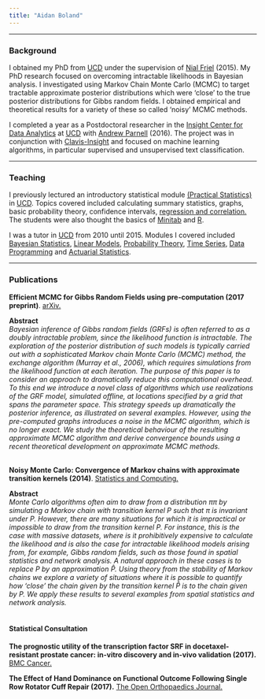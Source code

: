 ```yaml
---
title: "Aidan Boland"
---
```



<!--For an overview of Latent Dirichlet Allocation click [here](/LDA).  

 Check out an R-Shiny app showing [statistics from the premier league.](http://ff.aboland.ie) -->

<!--![](images/profile.jpg =1000x200)-->

<!-- this is in the in_header.html file

<img src="images/profile.jpg" width="100px" height="20px" />  

I am currently working as a Data Scientist with [Clavis-Insight](http://clavisinsight.com/), a leading firm in eCommerce insights and analytics. My work focuses on researching and implementing statistical techniques to improve processes within the company.

-->
***

### Background

I obtained my PhD from [UCD](http://www.ucd.ie/) under the supervision of [Nial Friel](http://mathsci.ucd.ie/~nial/) (2015). My PhD research focused on overcoming intractable likelihoods in Bayesian analysis. I investigated using Markov Chain Monte Carlo (MCMC) to target tractable approximate posterior distributions which were 'close' to the true posterior distributions for Gibbs random fields. I obtained empirical and theoretical results for a variety of these so called 'noisy' MCMC methods.

I completed a year as a Postdoctoral researcher in the [Insight Center for Data Analytics](https://www.insight-centre.org/) at [UCD](http://www.ucd.ie/) with [Andrew Parnell](http://mathsci.ucd.ie/~parnell_a/) (2016). The project was in conjunction with [Clavis-Insight](http://clavisinsight.com/) and focused on machine learning algorithms, in particular supervised and unsupervised text classification. 


***

### Teaching

I previously lectured an introductory statistical module [(Practical Statistics)](https://sisweb.ucd.ie/usis/w_sm_web_inf_viewer_banner.show_module?p_subj=STAT&p_crse=10050) in [UCD](http://www.ucd.ie/). Topics covered included calculating summary statistics, graphs,  basic probability theory, confidence intervals, [regression and correlation.](http://bayes2.ucd.ie:3838/aboland/STAT10050/) The students were also thought the basics of [Minitab](https://www.minitab.com/en-us/) and [R](https://www.r-project.org/).


I was a tutor in [UCD](http://www.ucd.ie/) from 2010 until 2015. Modules I covered included [Bayesian Statistics](https://sisweb.ucd.ie/usis/w_sm_web_inf_viewer_banner.show_module?p_subj=STAT&p_crse=40390), [Linear Models](https://sisweb.ucd.ie/usis/w_sm_web_inf_viewer_banner.show_module?p_subj=STAT&p_crse=30240), [Probability Theory](https://sisweb.ucd.ie/usis/w_sm_web_inf_viewer_banner.show_module?p_subj=STAT&p_crse=20110), [Time Series](https://sisweb.ucd.ie/usis/w_sm_web_inf_viewer_banner.show_module?p_subj=STAT&p_crse=30010), [Data Programming](https://sisweb.ucd.ie/usis/w_sm_web_inf_viewer_banner.show_module?p_subj=STAT&p_crse=40180) and [Actuarial Statistics](https://sisweb.ucd.ie/usis/w_sm_web_inf_viewer_banner.show_module?p_subj=STAT&p_crse=40160#bookmarkschedule).


***


### Publications

**Efficient MCMC for Gibbs Random Fields using pre-computation (2017 preprint)**. [arXiv.](https://arxiv.org/abs/1710.04093)

**Abstract**  
*Bayesian inference of Gibbs random fields (GRFs) is often referred to as a doubly intractable problem, since the likelihood function is intractable. The exploration of the posterior distribution of such models is typically carried out with a sophisticated Markov chain Monte Carlo (MCMC) method, the exchange algorithm (Murray et al., 2006), which requires simulations from the likelihood function at each iteration. The purpose of this paper is to consider an approach to dramatically reduce this computational overhead. To this end we introduce a novel class of algorithms which use realizations of the GRF model, simulated offline, at locations specified by a grid that spans the parameter space. This strategy speeds up dramatically the posterior inference, as illustrated on several examples. However, using the pre-computed graphs introduces a noise in the MCMC algorithm, which is no longer exact. We study the theoretical behaviour of the resulting approximate MCMC algorithm and derive convergence bounds using a recent theoretical development on approximate MCMC methods.*  
<br>

**Noisy Monte Carlo: Convergence of Markov chains with approximate transition kernels (2014)**. [Statistics and Computing.](http://link.springer.com/article/10.1007%2Fs11222-014-9521-x)  

**Abstract**  
*Monte Carlo algorithms often aim to draw from a distribution ππ by simulating a Markov chain with transition kernel $P$ such that $\pi$ is invariant under $P$. However, there are many situations for which it is impractical or impossible to draw from the transition kernel $P$. For instance, this is the case with massive datasets, where is it prohibitively expensive to calculate the likelihood and is also the case for intractable likelihood models arising from, for example, Gibbs random fields, such as those found in spatial statistics and network analysis. A natural approach in these cases is to replace $P$ by an approximation $\hat{P}$. Using theory from the stability of Markov chains we explore a variety of situations where it is possible to quantify how ‘close’ the chain given by the transition kernel $\hat{P}$ is to the chain given by $P$. We apply these results to several examples from spatial statistics and network analysis.*  
<br>
  
#### Statistical Consultation

**The prognostic utility of the transcription factor SRF in docetaxel-resistant prostate cancer: in-vitro discovery and in-vivo validation (2017).** [BMC Cancer.](https://doi.org/10.1186/s12885-017-3100-4)

**The Effect of Hand Dominance on Functional Outcome Following Single Row Rotator Cuff Repair (2017).** [The Open Orthopaedics Journal.](http://doi.org/10.2174/1874325001611010562)


<!--

<style type = "text/css">
.main-container {
    position:absolute;
  max-width: 940px;
  margin-left: 21%;
  margin-right: auto;
}
code {
  color: inherit;
  background-color: rgba(0, 0, 0, 0.04);
}
img {
  max-width:100%;
  height: auto;
}


.leftbar {
    position:absolute;
    max-width: 20%;
    float: left;
    background-color: #e6e6e6;
    padding-top: 10px;
    padding-right: 10px;
    padding-left: 15px;
}

    </style>

<div class="leftbar">
    <br>
    <center>
        <p><img src="images/profile.jpg" width="100px" height="20px" /></p>
    </center>
        <br>
        <p>I am a Postdoctoral researcher in the <a href="https://www.insight-centre.org/">Insight Center for Data Analytics</a> at <a href="http://www.ucd.ie/">UCD</a> with <a href="http://mathsci.ucd.ie/~parnell_a/">Andrew Parnell</a> . My current project is in conjunction with <a href="http://clavisinsight.com/">Clavis-Insight</a> and focuses on machine learning algorithms, in particular supervised and unsupervised classification.</p>
        <br>
    <center>
    <a class="twitter-timeline" href="https://twitter.com/AidoBo" data-widget-id="705121660492488705">Tweets by @AidoBo</a>
    <script>!function(d,s,id){var js,fjs=d.getElementsByTagName(s)[0],p=/^http:/.test(d.location)?'http':'https';if(!d.getElementById(id)){js=d.createElement(s);js.id=id;js.src=p+"://platform.twitter.com/widgets.js";fjs.parentNode.insertBefore(js,fjs);}}(document,"script","twitter-wjs");</script>
    </center>
</div>



### Twitter


<a class="twitter-timeline" href="https://twitter.com/AidoBo" data-widget-id="705121660492488705">Tweets by @AidoBo</a>
<script>!function(d,s,id){var js,fjs=d.getElementsByTagName(s)[0],p=/^http:/.test(d.location)?'http':'https';if(!d.getElementById(id)){js=d.createElement(s);js.id=id;js.src=p+"://platform.twitter.com/widgets.js";fjs.parentNode.insertBefore(js,fjs);}}(document,"script","twitter-wjs");</script>


-->

